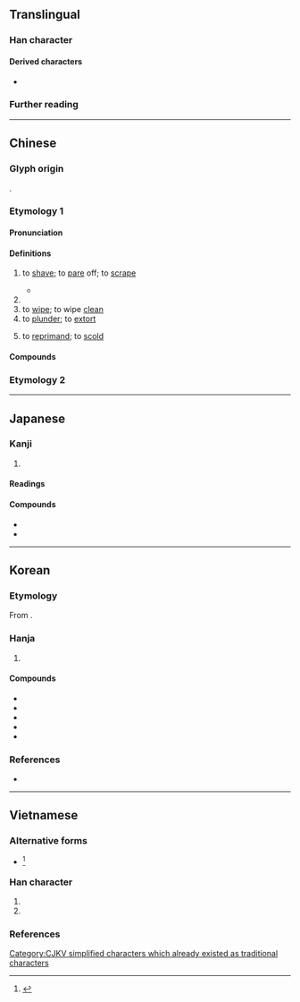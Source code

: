 {{also|颳}}
{{character info/new}}
==Translingual==

===Han character===
{{Han char|rn=18|rad=刀|as=06|sn=8|four=22600|canj=HRLN|ids=⿰舌刂}}

====Derived characters====
* {{l|mul|[[𠵯]], [[𢯔]], [[𣈛]], [[𠟥]], [[𮢏]]}}

===Further reading===
{{Han ref|kx=0138.290|dkj=01943|dj=0314.070|hdz=10335.030|uh=522E}}

[[Category:CJKV simplified characters which already existed as traditional characters]]

----

==Chinese==

===Glyph origin===
{{Han etym}}
{{Han compound|𠯑|刀|c1=p|c2=s|t2=knife|ls=psc}}.

===Etymology 1===
{{zh-forms|alt=𠜜,劀}}

====Pronunciation====
{{zh-pron
|m=guā
|ma=zh-guā.ogg
|dg=гуа2
|c=gwaat3
|h=pfs=koat
|md=
|mn=ml:koat/koah/tp,xm:kuih/kh:koeh/tw,zz:khe/qz,twv,xm:khoe
|mn_note=koat - literary; koah - vernacular; kuih/koeh - vernacular (俗); khe/khoe - 磎 is used in the Mainland
|mn-t=guêh4/guah4/huah4
|mn-t_note=guah4 - equivalent to {{zh-l|*颳}}; huah4 - dialectal ("to sharpen")
|w=4kuaq
|mc=y
|oc=y
|cat=v
}}

====Definitions====
{{zh-hanzi}}

# to [[shave]]; to [[pare]] off; to [[scrape]]
#: {{zh-x|唔 小心 畀 啲 嘢 刮 嚫|to accidentally '''scrape''' oneself on something|C}}
#* {{zh-x|走 到 廚下，把 魚 接 在 手 內，拿 刀 刮 了 三 四 刮，拎 著 尾巴，望 滾湯 鍋 裏 一 摜。|ref=Rulin Waishi}}
# {{zh-alt-form|颳|to [[blow]]}}
# to [[wipe]]; to wipe [[clean]]
# to [[plunder]]; to [[extort]]
# {{lb|zh|colloquial}} to [[reprimand]]; to [[scold]]

====Compounds====
{{zh-der|刮目相看|刮臉|刮鬍子|刮痧|刮削|耳刮子|打耳刮子|刮補}}

===Etymology 2===
{{zh-see|颳}}

{{zh-cat|Beginning}}

----

==Japanese==

===Kanji===
{{ja-kanji|grade=|rs=刀06}}

# {{rfdef|ja|sort=刀06}}

====Readings====
{{ja-readings
|on=かつ, けち
|kun=けず-る, きさ-ぐ, きさげ, こそ-ぐ, こそ-げる
}}

====Compounds====
* {{ja-r|刮眼|かつがん}}
* {{ja-r|刮目|かつもく}}

----

==Korean==

===Etymology===
From {{der|ko|ltc|sort=괄|-}} {{ltc-l|刮}}.

===Hanja===
{{ko-hanja-search}}
{{ko-hanja|깎다|깎을|괄}}

# {{hanja form of|괄|to [[cut]]; to [[shave]]; to [[peel]]}}

====Compounds====
{{der-top3|Compounds}}
* {{ko-l|괄목|刮目}}
* {{ko-l|괄삭|刮削}}
* {{ko-l|괄구마광|刮垢摩光}}
* {{ko-l|괄목상대|刮目相對}}
* {{ko-l|귀배괄모|龜背刮毛}}
{{der-bottom}}

===References===
* {{R:hanjadoc|773}}

----

==Vietnamese==

===Alternative forms===
* {{alter|vi|{{vi-l|𠜵|quát}}}}<ref name=bonet>{{vi-ref|Bonet (1899).}}</ref>

===Han character===
{{vi-readings|rs=刀06
|hanviet=quát-gdhn;bonet;genibrel
|phienthiet=
|nom=quát-bonet;genibrel;taberd
}}

# {{han tu form of|quát|to [[scrape]] off; to [[pare]]; to make [[thin]]}}
# {{Nom form of|quát|to [[shout]]; to [[storm#Verb|storm]]; to [[yell]]}}

===References===
<references/>